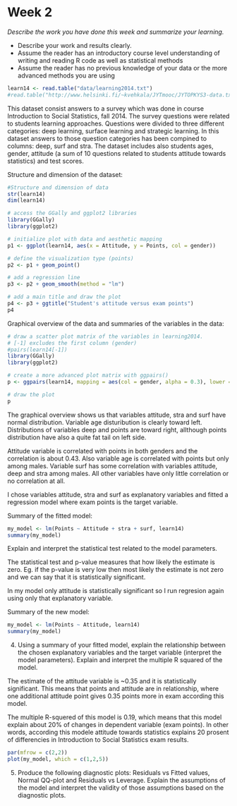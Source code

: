 # Week 2

*Describe the work you have done this week and summarize your learning.*

- Describe your work and results clearly. 
- Assume the reader has an introductory course level understanding of writing and reading R code as well as statistical methods
- Assume the reader has no previous knowledge of your data or the more advanced methods you are using 

```r
learn14 <- read.table("data/learning2014.txt")
#read.table("http://www.helsinki.fi/~kvehkala/JYTmooc/JYTOPKYS3-data.txt", sep="\t", header=TRUE)
```

This dataset consist answers to a survey which was done in course Introduction to Social Statistics, fall 2014. The survey questions were related to students learning approaches. Questions were divided to three different categories: deep learning, surface learning and strategic learning. In this dataset answers to those question categories has been compined to columns: deep, surf and stra. The dataset includes also students ages, gender, attitude (a sum of 10 questions related to students attitude towards statistics) and test scores. 

Structure and dimension of the dataset:
```r
#Structure and dimension of data
str(learn14)
dim(learn14)
```


```r
# access the GGally and ggplot2 libraries
library(GGally)
library(ggplot2)

# initialize plot with data and aesthetic mapping
p1 <- ggplot(learn14, aes(x = Attitude, y = Points, col = gender))

# define the visualization type (points)
p2 <- p1 + geom_point()

# add a regression line
p3 <- p2 + geom_smooth(method = "lm")

# add a main title and draw the plot
p4 <- p3 + ggtitle("Student's attitude versus exam points")
p4
```

Graphical overview of the data and summaries of the variables in the data:

```r
# draw a scatter plot matrix of the variables in learning2014.
# [-1] excludes the first column (gender)
#pairs(learn14[-1])
library(GGally)
library(ggplot2)

# create a more advanced plot matrix with ggpairs()
p <- ggpairs(learn14, mapping = aes(col = gender, alpha = 0.3), lower = list(combo = wrap("facethist", bins = 20)))

# draw the plot
p
```

The graphical overview shows us that variables attitude, stra and surf have normal distribution. Variable age disturibution is clearly toward left. Distributions of variables deep and points are toward right, allthough points distribution have also a quite fat tail on left side.

Attitude variable is correlated with points in both genders and the correlation is about 0.43. Also variable age is correlated with points but only among males. Variable surf has some correlation with variables attitude, deep and stra among males. All other variables have only little correlation or no correlation at all.

I chose variables attitude, stra and surf as explanatory variables and fitted a regression model where exam points is the target variable. 

Summary of the fitted model: 

```r
my_model <- lm(Points ~ Attitude + stra + surf, learn14)
summary(my_model)
```
Explain and interpret the statistical test related to the model parameters.

The statistical test and p-value measures that how likely the estimate is zero. Eg. if the p-value is very low then most likely the estimate is not zero and we can say that it is statistically significant.

In my model only attitude is statistically significant so I run regresion again using only that explanatory variable.

Summary of the new model:
```r
my_model <- lm(Points ~ Attitude, learn14)
summary(my_model)
```

4. Using a summary of your fitted model, explain the relationship between the chosen explanatory variables and the target variable (interpret the model parameters). Explain and interpret the multiple R squared of the model.

The estimate of the attitude variable is ~0.35 and it is statistically significant. This means that points and attitude are in relationship, where one additional attitude point gives 0.35 points more in exam according this model.

The multiple R-squered of this model is 0.19, which means that this model explain about 20% of changes in dependent variable (exam points). In other words, according this modele attitude towards statistics explains 20 prosent of differencies in Introduction to Social Statistics exam results.


```r
par(mfrow = c(2,2))
plot(my_model, which = c(1,2,5))
```

5. Produce the following diagnostic plots: Residuals vs Fitted values, Normal QQ-plot and Residuals vs Leverage. Explain the assumptions of the model and interpret the validity of those assumptions based on the diagnostic plots. 


